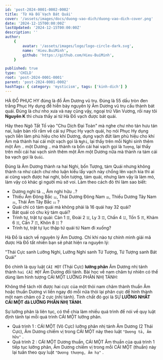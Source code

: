 ```yaml
---
id: 'post-2024-0001-0002-0002'
title: 'Từ Hà Đồ Vạch Bát Quái'
cover: '/assets/images/docs/duong-vao-dich/duong-vao-dich-cover.png'
date: '2024-12-15T00:00:00Z'
lastUpdated: '2024-12-15T00:00:00Z'
description: ''
author:
    {
        avatar: '/assets/images/logo/logo-circle-dark.svg',
        name: 'Hieu.BuiMinh',
        github: 'https://github.com/Hieu-BuiMinh',
    }

published: true
type: 'CHILD'
root: 'post-2024-0001-0001'
parent: 'post-2024-0001-0002'
hashTags: { category: 'mysticism', tags: ['kinh-dich'] }
---
```


HÀ ĐỒ PHỤC HY đúng là đồ Âm Dương vũ trụ. Đúng là 55 dấu tròn đen trắng Phục Hy dụng để hiễn bày nguyên lý Âm Dương vũ trụ cấu thành bát quái. Đúng là chư nho xưa và nay cũng vậy, ngoại trừ Văn Vương, rồi nay tôi **Nguyên K** thì chưa thấy ai từ Hà Đồ vạch được bát quái.

Hãy theo Ngô Tất Tố vào "Chu Dịch Đại Toàn" mà nghe chư nho tán hưu tán nai, luận bàn rối rắm về cái sự Phục Hy vạch quái, họ nói Phục Hy dụng vạch liền làm phù hiệu cho khí Dương, dụng vạch đứt làm phù hiệu cho khí Âm mà thành hai cái một vạch gọi là `Nghi`, lại thấy trên mỗi Nghi sinh thêm một Âm `⚋` một Dương `⚊` mà thành ra bốn cái hai vạch gọi là `Tượng`, lại thấy trên mỗi cái hai vạch sinh thêm một Âm một Dương nữa mà thành ra tám cái ba vạch gọi là `Quái`.

Đúng là Âm Dương thành ra hai Nghi, bốn Tượng, tám Quái nhưng không thành ra như cách chư nho luận kiểu lấy vạch này chồng lên vạch kia thì ai ai cũng vạch được hai nghi, bốn tượng, tám quái, nhưng làm vậy là làm mò, làm vậy có khác gì người mù sờ voi. Làm theo cách đó thì làm sao biết:

<div className="text-foreground">

-   Dương nghi tả `⚊`, Âm nghi hữu `⚋`?
-   Thiếu Âm Đông Bắc `⚍`, Thái Dương Đông Nam `⚌`, Thiếu Dương Tây Nam `⚎`, Thái Âm Tây Bắc `⚏` ?
-   Quái chỉ có tám quái mà không phải là 16 quái hay 32 quái?
-   Bát quái có chu kỳ tám quái?
-   Trình tự, trật tự quái: Càn 1 `☰`, Đoài 2 `☱`, Ly 3 `☲`, Chấn 4 `☳`, Tốn 5 `☴`, Khảm 6 `☵`, Cấn 7 `☶`, Khôn 8
    `☷` ?
-   Trình tự, trật tự lục thập tứ quái từ Nam đi xuống?

</div>

Hà Đồ là sách về nguyên lý Âm Dương. Chỉ khi nào tự chính mình giải mã được Hà Đồ tất nhiên bạn sẽ phát hiện ra nguyên lý:

"Thái Cực sanh Lưỡng Nghi, Lưỡng Nghi sanh Tứ Tượng, Tứ Tượng sanh Bát Quái"

Đó chính là quy luật `CÁI MỘT` (Thái Cực) **lưỡng phân** Âm Dương nhị tánh thành `hai CÁI MỘT` Âm Dương đối tánh. Bài học về nam châm tự nhiên có thể dùng làm hình tượng CÁI MỘT LƯỠNG PHÂN NHỊ TÁNH:

Không thể tách rời được hai cực của một thỏi nam châm thành thuần Âm hoặc thuần Dương vì liền ngay đó mỗi nửa thỏi lại phân cực để hình thành một nam châm có 2 cực (nhị tánh). Tính chất đó gọi là SỰ **LƯỠNG NHẤT CÁI MỘT đã LƯỠNG PHÂN NHỊ TÁNH**.

Sự lưỡng phân là liên tục, có thể chia làm nhiều quá trình để nói về quy luật định tánh tại mỗi quá trình CÁI MỘT lưỡng phân.

-   Quá trình 1 : CÁI MỘT (Vô Cực) lưỡng phân nhị tánh Âm Dương (2 Thái Cực), Âm Dương chiếm vị trong CÁI MỘT này theo luật `"Dương tả, Âm hữu"` .
-   Quá trình 2 : CÁI MỘT Dương thuần, CÁI MỘT Âm thuần của quá trình 1 tiếp tục lưỡng phân, Âm Dương chiếm vị trong mỗi CÁI MỘT (thuần) này lại tuân theo quy luật `"Dương thượng, Âm hạ"` .
